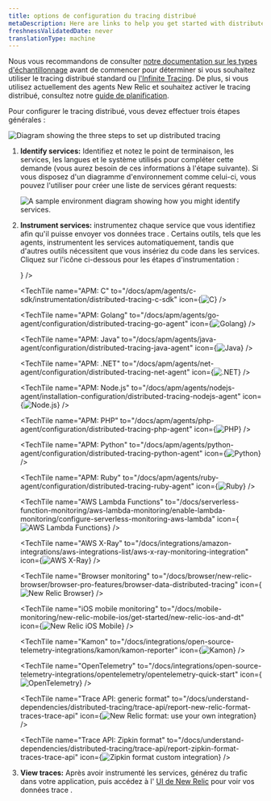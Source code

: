 ```yaml
---
title: options de configuration du tracing distribué
metaDescription: Here are links to help you get started with distributed tracing
freshnessValidatedDate: never
translationType: machine
---
```


Nous vous recommandons de consulter [notre documentation sur les types d&apos;échantillonnage](/docs/distributed-tracing/concepts/how-new-relic-distributed-tracing-works) avant de commencer pour déterminer si vous souhaitez utiliser le tracing distribué standard ou [l&apos;Infinite Tracing](/docs/distributed-tracing/infinite-tracing/introduction-infinite-tracing). De plus, si vous utilisez actuellement des agents New Relic <InlinePopover type="apm" />et souhaitez activer le tracing distribué, consultez notre [guide de planification](/docs/distributed-tracing/concepts/distributed-tracing-planning-guide).

Pour configurer le tracing distribué, vous devez effectuer trois étapes générales :

<img title="Diagram showing the three steps to set up distributed tracing." alt="Diagram showing the three steps to set up distributed tracing" src="/images/distributed-tracing_diagram_high-level-dist-tr.webp" />

1. <DNT>**Identify services:**</DNT> Identifiez et notez le point de terminaison, les services, les langues et le système utilisés pour compléter cette demande (vous aurez besoin de ces informations à l&apos;étape suivante). Si vous disposez d&apos;un diagramme d&apos;environnement comme celui-ci, vous pouvez l&apos;utiliser pour créer une liste de services gérant requests:

   <img title="A sample environment diagram showing how you might identify services." alt="A sample environment diagram showing how you might identify services." src="/images/distributed-tracing_screenshot-full_distributed-tracing-map.webp" />

2. <DNT>**Instrument services:**</DNT> instrumentez chaque service que vous identifiez afin qu&apos;il puisse envoyer vos données trace . Certains outils, tels que les <InlinePopover type="apm" />agents, instrumentent les services automatiquement, tandis que d&apos;autres outils nécessitent que vous insériez du code dans les services. Cliquez sur l&apos;icône ci-dessous pour les étapes d&apos;instrumentation :

   <TechTileGrid>
     <TechTile name="Android mobile monitoring" to="/docs/mobile-monitoring/new-relic-mobile-android/get-started/new-relic-mobile-and-dt" icon={<img src="/images/distributed-tracing_logo_mobilemonitoring.webp" alt="New Relic Android Mobile"/>} />

     <TechTile name="APM: C" to="/docs/apm/agents/c-sdk/instrumentation/distributed-tracing-c-sdk" icon={<img src="/images/distributed-tracing_logo_c.webp" alt="C"/>} />

     <TechTile name="APM: Golang" to="/docs/apm/agents/go-agent/configuration/distributed-tracing-go-agent" icon={<img src="/images/distributed-tracing_logo_go.webp" alt="Golang"/>} />

     <TechTile name="APM: Java" to="/docs/apm/agents/java-agent/configuration/distributed-tracing-java-agent" icon={<img src="/images/distributed-tracing_logo_java.webp" alt="Java"/>} />

     <TechTile name="APM: .NET" to="/docs/apm/agents/net-agent/configuration/distributed-tracing-net-agent" icon={<img src="/images/distributed-tracing_logo_dotnet.webp" alt=".NET"/>} />

     <TechTile name="APM: Node.js" to="/docs/apm/agents/nodejs-agent/installation-configuration/distributed-tracing-nodejs-agent" icon={<img src="/images/distributed-tracing_logo_nodejs.webp" alt="Node.js"/>} />

     <TechTile name="APM: PHP" to="/docs/apm/agents/php-agent/configuration/distributed-tracing-php-agent" icon={<img src="/images/distributed-tracing_logo_php.webp" alt="PHP"/>} />

     <TechTile name="APM: Python" to="/docs/apm/agents/python-agent/configuration/distributed-tracing-python-agent" icon={<img src="/images/distributed-tracing_logo_python.webp" alt="Python"/>} />

     <TechTile name="APM: Ruby" to="/docs/apm/agents/ruby-agent/configuration/distributed-tracing-ruby-agent" icon={<img src="/images/distributed-tracing_logo_ruby.webp" alt="Ruby"/>} />

     <TechTile name="AWS Lambda Functions" to="/docs/serverless-function-monitoring/aws-lambda-monitoring/enable-lambda-monitoring/configure-serverless-monitoring-aws-lambda" icon={<img src="/images/distributed-tracing_logo_aws-lambda.webp" alt="AWS Lambda Functions"/>} />

     <TechTile name="AWS X-Ray" to="/docs/integrations/amazon-integrations/aws-integrations-list/aws-x-ray-monitoring-integration" icon={<img src="/images/distributed-tracing_logo_aws-xray.webp" alt="AWS X-Ray"/>} />

     <TechTile name="Browser monitoring" to="/docs/browser/new-relic-browser/browser-pro-features/browser-data-distributed-tracing" icon={<img src="/images/distributed-tracing_logo_browser.webp" alt="New Relic Browser"/>} />

     <TechTile name="iOS mobile monitoring" to="/docs/mobile-monitoring/new-relic-mobile-ios/get-started/new-relic-ios-and-dt" icon={<img src="/images/distributed-tracing_logo_mobilemonitoring.webp" alt="New Relic iOS Mobile"/>} />

     <TechTile name="Kamon" to="/docs/integrations/open-source-telemetry-integrations/kamon/kamon-reporter" icon={<img src="/images/distributed-tracing_logo_kamon.webp" alt="Kamon"/>} />

     <TechTile name="OpenTelemetry" to="/docs/integrations/open-source-telemetry-integrations/opentelemetry/opentelemetry-quick-start" icon={<img src="/images/distributed-tracing_logo_open-telemetry.webp" alt="OpenTelemetry"/>} />

     <TechTile name="Trace API: generic format" to="/docs/understand-dependencies/distributed-tracing/trace-api/report-new-relic-format-traces-trace-api" icon={<img src="/images/distributed-tracing_logo_new-relic-old-.webp" alt="New Relic format: use your own integration"/>} />

     <TechTile name="Trace API: Zipkin format" to="/docs/understand-dependencies/distributed-tracing/trace-api/report-zipkin-format-traces-trace-api" icon={<img src="/images/zipkinlogo.webp" alt="Zipkin format custom integration"/>} />
   </TechTileGrid>

3. <DNT>**View traces:**</DNT> Après avoir instrumenté les services, générez du trafic dans votre application, puis accédez à l&apos; [UI de New Relic](https://one.newrelic.com/launcher/distributed-tracing.launcher) pour voir vos données trace .